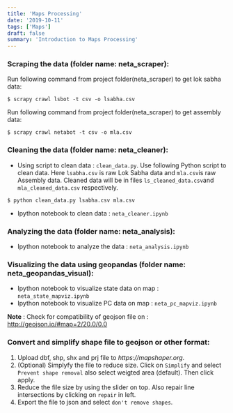 ```yaml
---
title: 'Maps Processing'
date: '2019-10-11'
tags: ['Maps']
draft: false
summary: 'Introduction to Maps Processing'
---
```


### Scraping the data (folder name: neta_scraper):

Run following command from project folder(neta_scraper) to get lok sabha data:

```shell
$ scrapy crawl lsbot -t csv -o lsabha.csv
```

Run following command from project folder(neta_scraper) to get assembly data:

```shell
$ scrapy crawl netabot -t csv -o mla.csv
```

### Cleaning the data (folder name: neta_cleaner):

- Using script to clean data : `clean_data.py`. Use following Python script to clean data. Here `lsabha.csv` is raw Lok Sabha data and `mla.csv`is raw Assembly data. Cleaned data will be in files `ls_cleaned_data.csv`and `mla_cleaned_data.csv` respectively.

```shell
$ python clean_data.py lsabha.csv mla.csv
```

- Ipython notebook to clean data : `neta_cleaner.ipynb`

### Analyzing the data (folder name: neta_analysis):

- Ipython notebook to analyze the data : `neta_analysis.ipynb`

### Visualizing the data using geopandas (folder name: neta_geopandas_visual):

- Ipython notebook to visualize state data on map : `neta_state_mapviz.ipynb`
- Ipython notebook to visualize PC data on map : `neta_pc_mapviz.ipynb`

**Note** : Check for compatibility of geojson file on : http://geojson.io/#map=2/20.0/0.0

### Convert and simplify shape file to geojson or other format:

1. Upload dbf, shp, shx and prj file to _https://mapshaper.org_.
2. (Optional) Simplyfy the file to reduce size. Click on `Simplify` and select `Prevent shape removal` also select weigted area (default). Then click apply.
3. Reduce the file size by using the slider on top. Also repair line intersections by clicking on `repair` in left.
4. Export the file to json and select `don't remove shapes`.
